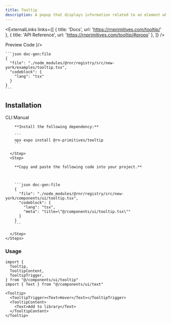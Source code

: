 ```yaml
---
title: Tooltip
description: A popup that displays information related to an element when the element receives keyboard focus, the mouse hovers over it, or when it is pressed.
---
```



<ExternalLinks
  links={[
    { title: 'Docs', url: 'https://rnprimitives.com/tooltip/' },
    { title: 'API Reference', url: 'https://rnprimitives.com/tooltip/#props' },
  ]}
/>

<div className="h-5"/>

<SectionTabs defaultValue="preview">
  <SectionTabsList>
    <SectionTabsTrigger value="preview">Preview</SectionTabsTrigger>
    <SectionTabsTrigger value="code">Code</SectionTabsTrigger>
  </SectionTabsList>
  <SectionTabsContent value="preview">
    <PreviewCard copyContent={tooltipPreview} webPreview={<TooltipPreview />}/>
  </SectionTabsContent>
  <SectionTabsContent value="code">

    ```json doc-gen:file
    {
      "file": "./node_modules/@rnr/registry/src/new-york/examples/tooltip.tsx",
      "codeblock": {
        "lang": "tsx"
      }
    }
    ```
  </SectionTabsContent>
</SectionTabs>


## Installation

<SectionTabs defaultValue="cli">
  <SectionTabsList>
    <SectionTabsTrigger id="cli" value="cli">CLI</SectionTabsTrigger>
    <SectionTabsTrigger id="manual" value="manual">Manual</SectionTabsTrigger>
  </SectionTabsList>
  <SectionTabsContent value="cli">
     <CommandTabs args={["add", "tooltip"]}/>
  </SectionTabsContent>
  <SectionTabsContent value="manual">
    <Steps> 
      <Step>
 
        **Install the following dependency:**

        ```
        npx expo install @rn-primitives/tooltip
        ```

      </Step>
      <Step>
 
        **Copy and paste the following code into your project.**



        ```json doc-gen:file
        {
          "file": "./node_modules/@rnr/registry/src/new-york/components/ui/tooltip.tsx",
          "codeblock": {
            "lang": "tsx",
            "meta": "title=\"@/components/ui/tooltip.tsx\""
          }
        }
        ```
 
      </Step>
    </Steps>

  </SectionTabsContent>
</SectionTabs>

### Usage

<PortalInfoAlert />

```tsx
import {
  Tooltip,
  TooltipContent,
  TooltipTrigger,
} from "@/components/ui/tooltip"
import { Text } from "@/components/ui/text"
```

```tsx
<Tooltip>
  <TooltipTrigger><Text>Hover</Text></TooltipTrigger>
  <TooltipContent>
    <Text>Add to library</Text>
  </TooltipContent>
</Tooltip>
```

